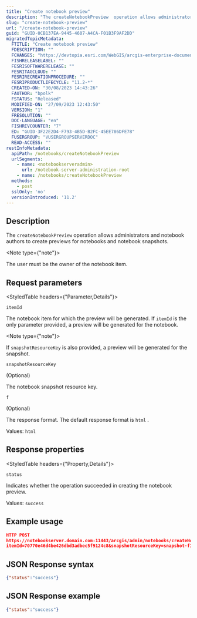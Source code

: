 ```yaml
---
title: "Create notebook preview"
description: "The createNotebookPreview  operation allows administrators and notebook authors to create previews for notebooks and notebook snapshots."
slug: "create-notebook-preview"
url: "/create-notebook-preview"
guid: "GUID-0CB137EA-9445-4607-A4CA-F01B3F9AF2DD"
migratedTopicMetadata:
  FTITLE: "Create notebook preview"
  FDESCRIPTION: ""
  FCHANGES: "https://devtopia.esri.com/WebGIS/arcgis-enterprise-documentation/issues/5037"
  FISHRELEASELABEL: ""
  FESRISOFTWARERELEASE: ""
  FESRITAGCLOUD: ""
  FESRIRECREATIONPROCEDURE: ""
  FESRIPRODUCTLIFECYCLE: "11.2-*"
  CREATED-ON: "30/08/2023 14:43:26"
  FAUTHOR: "bpolk"
  FSTATUS: "Released"
  MODIFIED-ON: "27/09/2023 12:43:50"
  VERSION: "1"
  FRESOLUTION: ""
  DOC-LANGUAGE: "en"
  FISHREVCOUNTER: "7"
  ED: "GUID-3F22E2D4-F793-4B5D-B2FC-45EE786DFE78"
  FUSERGROUP: "VUSERGROUPSERVERDOC"
  READ-ACCESS: ""
restInfoMetadata:
  apiPath: /notebooks/createNotebookPreview
  urlSegments:
    - name: <notebookserveradmin>
      url: /notebook-server-administration-root
    - name: /notebooks/createNotebookPreview
  methods:
    - post
  sslOnly: 'no'
  versionIntroduced: '11.2'
---
```


## Description

The `createNotebookPreview`  operation allows administrators and notebook authors to create previews for notebooks and notebook snapshots. 

<Note type={"note"}>

The user must be the owner of the notebook item.

</Note>

##  Request parameters 

<StyledTable headers={"Parameter,Details"}>

<StyledTableRow>

<StyledTableCell cellStyle="markdown">

`itemId` 

</StyledTableCell>

<StyledTableCell cellStyle="markdown">

The notebook item for which the preview will be generated. If `itemId`  is the only parameter provided, a preview will be generated for the notebook. 

<Note type={"note"}>

If `snapshotResourceKey`  is also provided, a preview will be generated for the snapshot. 

</Note>

</StyledTableCell>

</StyledTableRow>

<StyledTableRow>

<StyledTableCell cellStyle="markdown">

`snapshotResourceKey` 

(Optional)

</StyledTableCell>

<StyledTableCell cellStyle="markdown">

The notebook snapshot resource key.

</StyledTableCell>

</StyledTableRow>

<StyledTableRow>

<StyledTableCell cellStyle="markdown">

`f` 

(Optional)

</StyledTableCell>

<StyledTableCell cellStyle="markdown">

The response format. The default response format is `html` .

Values: `html` 

</StyledTableCell>

</StyledTableRow>

</StyledTable>

## Response properties

<StyledTable headers={"Property,Details"}>

<StyledTableRow>

<StyledTableCell cellStyle="markdown">

`status` 

</StyledTableCell>

<StyledTableCell cellStyle="markdown">

Indicates whether the operation succeeded in creating the notebook preview.

Values: `success` 

</StyledTableCell>

</StyledTableRow>

</StyledTable>

## Example usage

```json
HTTP POST
https://notebookserver.domain.com:11443/arcgis/admin/notebooks/createNotebookPreview
itemId=70770e46d4be426dbd3adbec5f9124c8&snapshotResourceKey=snapshot-f1d7700ffdc34a879a6f7f030916bc73.json
```

 

## JSON Response syntax

```json
{"status":"success"}
```

 

## JSON Response example

```json
{"status":"success"}
```

 

